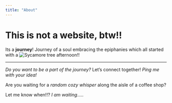 ```yaml
---
title: "About"
---
```


# This is not a website, btw!! 

Its a **journey**! Journey of a soul embracing the epiphanies which all started with a ![Sycamore tree](/sycamore.jpg) afternoon!!

------------------------------------------------------------------------

*Do you want to be a part of the journey?* Let's connect together! *Ping me with your idea!*

Are you waiting for a *random cozy whisper* along the aisle of a coffee shop?

Let me know when!!? *I am waiting.....*
